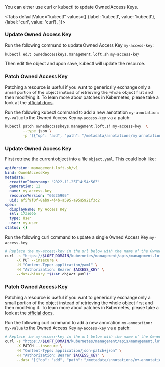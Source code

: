 

You can either use curl or kubectl to update Owned Access Keys.

<Tabs
    defaultValue="kubectl"
    values={[
      {label: 'kubectl', value: 'kubectl'},
      {label: 'curl', value: 'curl'},
    ]}>
  <TabItem value="kubectl">


### Update Owned Access Key

Run the following command to update Owned Access Key `my-access-key`:
```bash
kubectl edit ownedaccesskeys.management.loft.sh my-access-key 
```

Then edit the object and upon save, kubectl will update the resource.

### Patch Owned Access Key

Patching a resource is useful if you want to generically exchange only a small portion of the object instead of retrieving the whole object first and then modifying it.
To learn more about patches in Kubernetes, please take a look at the [official docs](https://kubernetes.io/docs/tasks/manage-kubernetes-objects/update-api-object-kubectl-patch/#use-a-json-merge-patch-to-update-a-deployment).

Run the following kubectl command to add a new annotation `my-annotation: my-value` to the Owned Access Key `my-access-key` via a patch:
```bash
kubectl patch ownedaccesskeys.management.loft.sh my-access-key  \
        --type json \
        -p '[{"op": "add", "path": "/metadata/annotations/my-annotation", "value": "my-value"}]'
```


  </TabItem>
  <TabItem value="curl">


### Update Owned Access Key

First retrieve the current object into a file `object.yaml`. This could look like:
```yaml
apiVersion: management.loft.sh/v1
kind: OwnedAccessKey
metadata:
  creationTimestamp: "2022-11-25T14:54:56Z"
  generation: 12
  name: my-access-key
  resourceVersion: "66325905"
  uid: af5f9f0f-8ab9-4b4b-a595-a95a5921f3c2
spec:
  displayName: My Access Key
  ttl: 1728000
  type: User
  user: my-user
status: {}

```

Run the following curl command to update a single Owned Access Key `my-access-key`:
```bash
# Replace the my-access-key in the url below with the name of the Owned Access Key you want to update
curl -s "https://$LOFT_DOMAIN/kubernetes/management/apis/management.loft.sh/v1/ownedaccesskeys/my-access-key" \
     -X PUT --insecure \
     -H "Content-Type: application/yaml" \
     -H "Authorization: Bearer $ACCESS_KEY" \
     --data-binary "$(cat object.yaml)"
```

### Patch Owned Access Key

Patching a resource is useful if you want to generically exchange only a small portion of the object instead of retrieving the whole object first and then modifying it.
To learn more about patches in Kubernetes, please take a look at the [official docs](https://kubernetes.io/docs/tasks/manage-kubernetes-objects/update-api-object-kubectl-patch/#use-a-json-merge-patch-to-update-a-deployment).

Run the following curl command to add a new annotation `my-annotation: my-value` to the Owned Access Key `my-access-key` via a patch:
```bash
# Replace the my-access-key in the url below with the name of the Owned Access Key you want to update
curl -s "https://$LOFT_DOMAIN/kubernetes/management/apis/management.loft.sh/v1/ownedaccesskeys/my-access-key" \
     -X PATCH --insecure \
     -H "Content-Type: application/json-patch+json" \
     -H "Authorization: Bearer $ACCESS_KEY" \
     --data '[{"op": "add", "path": "/metadata/annotations/my-annotation", "value": "my-value"}]'
```


  </TabItem>
</Tabs>
